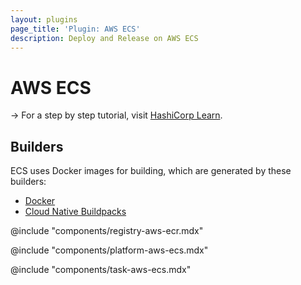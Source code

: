 ```yaml
---
layout: plugins
page_title: 'Plugin: AWS ECS'
description: Deploy and Release on AWS ECS
---
```


# AWS ECS

-> For a step by step tutorial, visit [HashiCorp
Learn](https://learn.hashicorp.com/tutorials/waypoint/aws-ecs?in=waypoint/docker-aws).

## Builders

ECS uses Docker images for building, which are generated by these builders:

- [Docker](./docker)
- [Cloud Native Buildpacks](./pack)

@include "components/registry-aws-ecr.mdx"

@include "components/platform-aws-ecs.mdx"

@include "components/task-aws-ecs.mdx"
